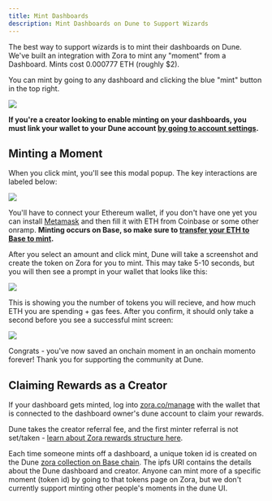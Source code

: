 ```yaml
---
title: Mint Dashboards
description: Mint Dashboards on Dune to Support Wizards
---
```


The best way to support wizards is to mint their dashboards on Dune. We've built an integration with Zora to mint any "moment" from a Dashboard. Mints cost 0.000777 ETH (roughly $2).

You can mint by going to any dashboard and clicking the blue "mint" button in the top right.

![](/web-app/images/mint_moment_button.PNG)

 **If you're a creator looking to enable minting on your dashboards, you must link your wallet to your Dune account [by going to account settings](https://dune.com/settings/wallets).**

## Minting a Moment

When you click mint, you'll see this modal popup. The key interactions are labeled below:

![](/web-app/images/mint_moment_overview.jpg)

You'll have to connect your Ethereum wallet, if you don't have one yet you can install [Metamask](https://chromewebstore.google.com/detail/metamask/nkbihfbeogaeaoehlefnkodbefgpgknn?hl=en) and then fill it with ETH from Coinbase or some other onramp. **Minting occurs on Base, so make sure to [transfer your ETH to Base to mint](https://help.coinbase.com/en/coinbase/other-topics/other/base).**

After you select an amount and click mint, Dune will take a screenshot and create the token on Zora for you to mint. This may take 5-10 seconds, but you will then see a prompt in your wallet that looks like this:

![](/web-app/images/mint_moment_tx.PNG)

This is showing you the number of tokens you will recieve, and how much ETH you are spending + gas fees. After you confirm, it should only take a second before you see a successful mint screen:

![](/web-app/images/mint_moment_success.PNG)

Congrats - you've now saved an onchain moment in an onchain momento forever! Thank you for supporting the community at Dune.

## Claiming Rewards as a Creator

If your dashboard gets minted, log into [zora.co/manage](https://zora.co/manage) with the wallet that is connected to the dashboard owner's dune account to claim your rewards.

Dune takes the creator referral fee, and the first minter referral is not set/taken - [learn about Zora rewards structure here](https://support.zora.co/en/articles/2509953).

Each time someone mints off a dashboard, a unique token id is created on the Dune [zora collection on Base chain](https://basescan.org/address/0xdc6b3687d5d9ada19faad9e782e3ece41e1da7ba). The ipfs URI contains the details about the Dune dashboard and creator. Anyone can mint more of a specific moment (token id) by going to that tokens page on Zora, but we don't currently support minting other people's moments in the dune UI.
